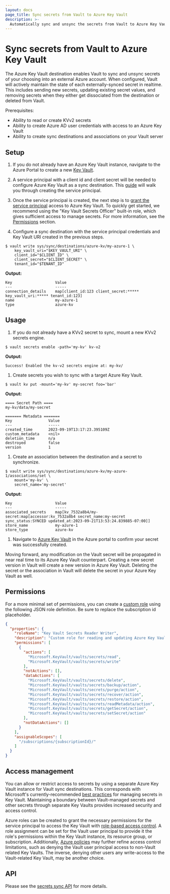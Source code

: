 ```yaml
---
layout: docs
page_title: Sync secrets from Vault to Azure Key Vault
description: >-
  Automatically sync and unsync the secrets from Vault to Azure Key Vault to centralize visibility and control of secrets lifecycle management.
---
```


# Sync secrets from Vault to Azure Key Vault

The Azure Key Vault destination enables Vault to sync and unsync secrets of your choosing into
an external Azure account. When configured, Vault will actively maintain the state of each externally-synced
secret in realtime. This includes sending new secrets, updating existing secret values, and removing
secrets when they either get dissociated from the destination or deleted from Vault.

Prerequisites:
* Ability to read or create KVv2 secrets
* Ability to create Azure AD user credentials with access to an Azure Key Vault
* Ability to create sync destinations and associations on your Vault server

## Setup

1. If you do not already have an Azure Key Vault instance, navigate to the Azure Portal to create a new
  [Key Vault](https://learn.microsoft.com/en-us/azure/key-vault/general/quick-create-portal).

1. A service principal with a client id and client secret will be needed to configure Azure Key Vault as a
  sync destination. This [guide](https://learn.microsoft.com/en-us/azure/active-directory/develop/howto-create-service-principal-portal)
  will walk you through creating the service principal.

1. Once the service principal is created, the next step is to
  [grant the service principal](https://learn.microsoft.com/en-us/azure/key-vault/general/rbac-guide?tabs=azure-cli)
  access to Azure Key Vault. To quickly get started, we recommend using the "Key Vault Secrets Officer" built-in role,
  which gives sufficient access to manage secrets. For more information, see the [Permissions](#permissions) section.


1. Configure a sync destination with the service principal credentials and Key Vault URI created in the previous steps.

  ```shell-session
  $ vault write sys/sync/destinations/azure-kv/my-azure-1 \
      key_vault_uri="$KEY_VAULT_URI" \
      client_id="$CLIENT_ID" \
      client_secret="$CLIENT_SECRET" \
      tenant_id="$TENANT_ID"
  ```

  **Output:**

  <CodeBlockConfig hideClipboard>

  ```plaintext
  Key                   Value
  ---                   -----
  connection_details    map[client_id:123 client_secret:***** key_vault_uri:***** tenant_id:123]
  name                  my-azure-1
  type                  azure-kv
  ```

  </CodeBlockConfig>

## Usage

1. If you do not already have a KVv2 secret to sync, mount a new KVv2 secrets engine.

  ```shell-session
  $ vault secrets enable -path='my-kv' kv-v2
  ```

  **Output:**

  <CodeBlockConfig hideClipboard>

  ```plaintext
  Success! Enabled the kv-v2 secrets engine at: my-kv/
  ```

  </CodeBlockConfig>

1. Create secrets you wish to sync with a target Azure Key Vault.

  ```shell-session
  $ vault kv put -mount='my-kv' my-secret foo='bar'
  ```

  **Output:**

  <CodeBlockConfig hideClipboard>

  ```plaintext
  ==== Secret Path ====
  my-kv/data/my-secret

  ======= Metadata =======
  Key                Value
  ---                -----
  created_time       2023-09-19T13:17:23.395109Z
  custom_metadata    <nil>
  deletion_time      n/a
  destroyed          false
  version            1
  ```

  </CodeBlockConfig>

1. Create an association between the destination and a secret to synchronize.

  ```shell-session
  $ vault write sys/sync/destinations/azure-kv/my-azure-1/associations/set \
      mount='my-kv' \
      secret_name='my-secret'
  ```

  **Output:**

  <CodeBlockConfig hideClipboard>

  ```plaintext
  Key                   Value
  ---                   -----
  associated_secrets    map[kv_7532a8b4/my-secret:map[accessor:kv_7532a8b4 secret_name:my-secret sync_status:SYNCED updated_at:2023-09-21T13:53:24.839885-07:00]]
  store_name            my-azure-1
  store_type            azure-kv
  ```

  </CodeBlockConfig>

1. Navigate to [Azure Key Vault](https://portal.azure.com/#view/HubsExtension/BrowseResource/resourceType/Microsoft.KeyVault%2Fvaults)
  in the Azure portal to confirm your secret was successfully created.

Moving forward, any modification on the Vault secret will be propagated in near real time to its Azure Key Vault
counterpart. Creating a new secret version in Vault will create a new version in Azure Key Vault. Deleting the secret
or the association in Vault will delete the secret in your Azure Key Vault as well.


## Permissions

For a more minimal set of permissions, you can create a
[custom role](https://learn.microsoft.com/en-us/azure/role-based-access-control/custom-roles#steps-to-create-a-custom-role)
using the following JSON role definition. Be sure to replace the subscription id placeholder.

```json
{
  "properties": {
    "roleName": "Key Vault Secrets Reader Writer",
    "description": "Custom role for reading and updating Azure Key Vault secrets.",
    "permissions": [
      {
        "actions": [
          "Microsoft.KeyVault/vaults/secrets/read",
          "Microsoft.KeyVault/vaults/secrets/write"
        ],
        "notActions": [],
        "dataActions": [
          "Microsoft.KeyVault/vaults/secrets/delete",
          "Microsoft.KeyVault/vaults/secrets/backup/action",
          "Microsoft.KeyVault/vaults/secrets/purge/action",
          "Microsoft.KeyVault/vaults/secrets/recover/action",
          "Microsoft.KeyVault/vaults/secrets/restore/action",
          "Microsoft.KeyVault/vaults/secrets/readMetadata/action",
          "Microsoft.KeyVault/vaults/secrets/getSecret/action",
          "Microsoft.KeyVault/vaults/secrets/setSecret/action"
        ],
        "notDataActions": []
      }
    ],
    "assignableScopes": [
      "/subscriptions/{subscriptionId}/"
    ]
  }
}
```

## Access management

You can allow or restrict access to secrets by using a separate Azure Key Vault instance for Vault sync destinations.
This corresponds with Microsoft's currently-recommended 
[best practices](https://learn.microsoft.com/en-us/azure/key-vault/general/best-practices)
for managing secrets in Key Vault. Maintaining a boundary between Vault-managed secrets and other secrets through
separate Key Vaults provides increased security and access control.

Azure roles can be created to grant the necessary permissions for the service principal to access the Key Vault
with [role-based access control](https://learn.microsoft.com/en-us/azure/role-based-access-control/overview).
A role assignment can be set for the Vault user principal to provide it the role's permissions within the Key Vault
instance, its resource group, or subscription. Additionally,
[Azure policies](https://learn.microsoft.com/en-us/azure/key-vault/general/azure-policy) may further refine access control
limitations, such as denying the Vault user principal access to non-Vault related Key Vaults. The inverse, denying other
users any write-access to the Vault-related Key Vault, may be another choice.

## API

Please see the [secrets sync API](/vault/api-docs/system/secrets-sync) for more details.
